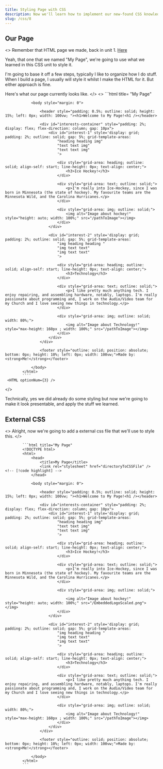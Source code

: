 ```yaml
---
title: Styling Page with CSS
description: Now we'll learn how to implement our new-found CSS knowledge to style our boring HTML page!
slug: /css/8
---
```




## Our Page

<>
Remember that HTML page we made, back in unit 1. [Here](/docs/Course1/U1/html/4)

Yeah, that one that we named "My Page", we're going to use what we learned in this CSS unit to style it.

I'm going to base it off a few steps, typically I like to organize how I do stuff.  
 <span className="text-muted-foreground">
    When I build a page, I usually will style it whilst I make the HTML for it. But either approach is fine.
</span>


Here's what our page currently looks like.
</>
<>
            ```html title= "My Page"
            <!DOCTYPE html>
            <html>
                <head>
                    <title>My Page</title>
                </head>

                <body style="margin: 0">

                    <header style="padding: 0.5%; outline: solid; height: 15%; left: 0px; width: 100vw; "><h1>Welcome to My Page!<h1 /></header>

                    <div id="interests-container" style="padding: 2%; display: flex; flex-direction: column; gap: 10px">
                        <div id="interest-1" style='display: grid; padding: 2%; outline: solid; gap: 5%; grid-template-areas: 
                            "heading heading img"
                            "text text img"
                            "text text img"
                            '>

                            <div style="grid-area: heading; outline: solid; align-self: start; line-height: 0px; text-align: center;">
                                <h3>Ice Hockey!</h3>
                            </div>

                            <div style="grid-area: text; outline: solid;">
                                <p>I'm really into Ice-Hockey, since I was born in Minnesota (the state of hockey). My favourite teams are the Minnesota Wild, and the Carolina Hurricanes.</p>
                            </div>

                            <div style="grid-area: img; outline: solid;">
                                <img alt="Image about hockey!" style="height: auto; width: 100%;" src="/pathToImage"></img>
                            </div>
                        </div>

                        <div id="interest-2" style='display: grid; padding: 2%; outline: solid; gap: 5%; grid-template-areas: 
                            "img heading heading "
                            "img text text"
                            "img text text"
                            '>

                            <div style="grid-area: heading; outline: solid; align-self: start; line-height: 0px; text-align: center;">
                                <h3>Technology</h3>
                            </div>

                            <div style="grid-area: text; outline: solid;">
                                <p>I like pretty much anything tech. I enjoy repairing, and assembling hardware, notably, laptops. I'm really passionate about programming and, I work on the Audio/Video team for my Church and I love seeing new things in technology.</p>
                            </div>

                            <div style="grid-area: img; outline: solid; width: 80%;">
                                <img alt="Image about Technology!" style="max-height: 160px ; width: 100%;" src="/pathToImage"></img>
                            </div>
                        </div>
                    </div>

                    <footer style="outline: solid; position: absolute; bottom: 0px; height: 10%; left: 0px; width: 100vw;">Made by: <strong>Me!</strong></footer>

                </body>
            </html>
            ````
     <HTML optionNum={3} />


</>

Technically, yes we did already do some styling but now we're going to make it look presentable, and apply the stuff we learned.


## External CSS

<>
Alright, now we're going to add a external css file that we'll use to style this.
</>

<Suspense fallback={LoaderFunc()}></Suspense>
  
            ```html title="My Page"
            <!DOCTYPE html>
            <html>
                <head>
                    <title>My Page</title>
                    <link rel="stylesheet" href="directoryToCSSFile" /> <!-- [!code highlight] -->
                </head>

                <body style="margin: 0">

                    <header style="padding: 0.5%; outline: solid; height: 15%; left: 0px; width: 100vw; "><h1>Welcome to My Page!<h1 /></header>

                    <div id="interests-container" style="padding: 2%; display: flex; flex-direction: column; gap: 10px">
                        <div id="interest-1" style='display: grid; padding: 2%; outline: solid; gap: 5%; grid-template-areas: 
                            "heading heading img"
                            "text text img"
                            "text text img"
                            '>

                            <div style="grid-area: heading; outline: solid; align-self: start; line-height: 0px; text-align: center;">
                                <h3>Ice Hockey!</h3>
                            </div>

                            <div style="grid-area: text; outline: solid;">
                                <p>I'm really into Ice-Hockey, since I was born in Minnesota (the state of hockey). My favourite teams are the Minnesota Wild, and the Carolina Hurricanes.</p>
                            </div>

                            <div style="grid-area: img; outline: solid;">
                                
                                <img alt="Image about hockey!" style="height: auto; width: 100%;" src="/EmbeddedLogoScaled.png"></img>
                            </div>
                        </div>

                        <div id="interest-2" style='display: grid; padding: 2%; outline: solid; gap: 5%; grid-template-areas: 
                            "img heading heading "
                            "img text text"
                            "img text text"
                            '>

                            <div style="grid-area: heading; outline: solid; align-self: start; line-height: 0px; text-align: center;">
                                <h3>Technology</h3>
                            </div>

                            <div style="grid-area: text; outline: solid;">
                                <p>I like pretty much anything tech. I enjoy repairing, and assembling hardware, notably, laptops. I'm really passionate about programming and, I work on the Audio/Video team for my Church and I love seeing new things in technology.</p>
                            </div>

                            <div style="grid-area: img; outline: solid; width: 80%;">
                                <img alt="Image about Technology!" style="max-height: 160px ; width: 100%;" src="/pathToImage"></img>
                            </div>
                        </div>
                    </div>

                    <footer style="outline: solid; position: absolute; bottom: 0px; height: 10%; left: 0px; width: 100vw;">Made by: <strong>Me!</strong></footer>

                </body>
            </html>
            ```
         
